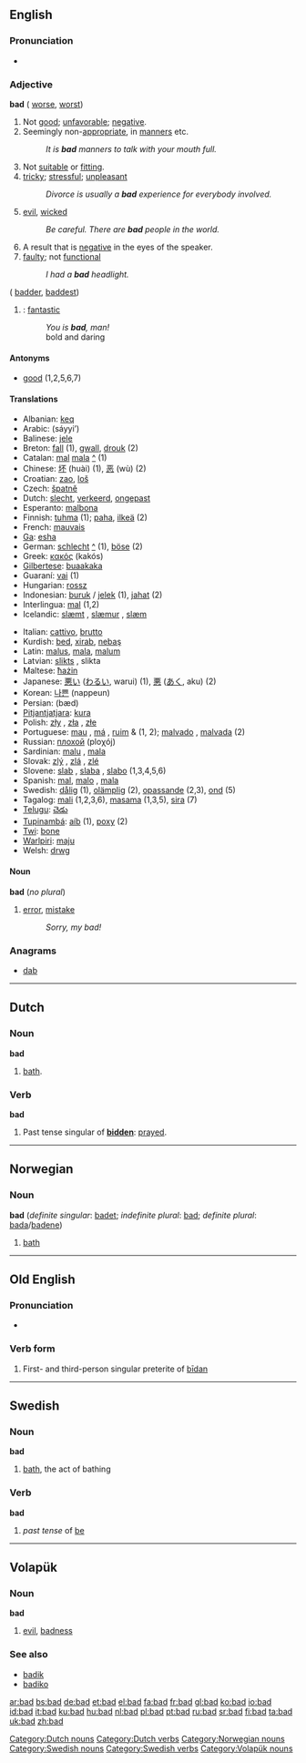 {{see|Bad}}

==English==
{{rank|led|low|American|521|bad|forward|remember|fair}}

===Pronunciation===
*{{audio|en-us-bad.ogg|Audio (US)}}

===Adjective===
'''bad''' ({{compar}} [[worse]], {{superl}} [[worst]])

# Not [[good]]; [[unfavorable]]; [[negative]].
# Seemingly non-[[appropriate]], in [[manners]] etc.
#: ''It is '''bad''' manners to talk with your mouth full.''
# Not [[suitable]] or [[fitting]].
# [[tricky]]; [[stressful]]; [[unpleasant]]
#: ''Divorce is usually a '''bad''' experience for everybody involved.''
# [[evil]], [[wicked]]
#: ''Be careful. There are '''bad''' people in the world.''
# A result that is [[negative]] in the eyes of the speaker.
# [[faulty]]; not [[functional]]
#: ''I had a '''bad''' headlight.''
({{compar}} [[badder]], {{superl}} [[baddest]])
# {{slang}}: [[fantastic]]
#: ''You is '''bad''', man!''
#: bold and daring

====Antonyms====
*[[good]] (1,2,5,6,7)

====Translations====
{{top}}
*Albanian: [[keq]]
*Arabic: {{ARchar|[[سيء]]}} (sáyyi’)
*Balinese: [[jele]]
*Breton: [[fall]] (1), [[gwall]], [[drouk]] (2)
*Catalan: [[mal]] {{m}} [[mala]] {{f}} [[:ca:mal|^]] (1)
*Chinese: [[坏]] (huài) (1), [[恶]] (wù) (2)
*Croatian: [[zao]], [[loš]]
*Czech: [[špatně]]
*Dutch: [[slecht]], [[verkeerd]], [[ongepast]]
*Esperanto: [[malbona]]
*Finnish: [[tuhma]] (1); [[paha]], [[ilkeä]] (2)
*French: [[mauvais]]
*[[Ga]]: [[esha]]
*German: [[schlecht]] [[:de:schlecht|^]] (1), [[böse]] (2)
*Greek: [[κακός]] (kakós)
*[[Gilbertese]]: [[buaakaka]]
*Guaraní: [[vai]] (1)
*Hungarian: [[rossz]]
*Indonesian: [[buruk]] / [[jelek]] (1), [[jahat]] (2)
*Interlingua: [[mal]] (1,2)
*Icelandic: [[slæmt]] {{n}}, [[slæmur]] {{m}}, [[slæm]] {{f}}
{{mid}}
*Italian: [[cattivo]], [[brutto]]
*Kurdish: [[bed]], [[xirab]], [[nebaş]]
*Latin: [[malus]], [[mala]], [[malum]]
*Latvian: [[slikts]] {{m}}, slikta {{f}}
*Maltese: [[ħażin]]
*Japanese: [[悪い]] ([[わるい]], warui) (1), [[悪]] ([[あく]], aku) (2)
*Korean: [[나쁜]] (nappeun)
*Persian: {{FAchar|[[بد|بَد]]}} (bæd)
*[[Pitjantjatjara]]: [[kura]]
*Polish: [[zły]] {{m}}, [[zła]] {{f}}, [[złe]] {{n}}
*Portuguese: [[mau]] {{m}}, [[má]] {{f}}, [[ruim]] {{m}} & {{f}} (1, 2); [[malvado]] {{m}}, [[malvada]] {{f}} (2)
*Russian: [[плохой]] (ploχój) {{m}}
*Sardinian: [[malu]] {{m}}, [[mala]] {{f}}
*Slovak: [[zlý]] {{m}}, [[zlá]] {{f}}, [[zlé]] {{n}}
*Slovene: [[slab]] {{m}}, [[slaba]] {{f}}, [[slabo]] {{n}} (1,3,4,5,6)
*Spanish: [[mal]], [[malo]] {{m}}, [[mala]] {{f}}
*Swedish: [[dålig]] (1), [[olämplig]] (2), [[opassande]] (2,3), [[ond]] (5)
*Tagalog: [[mali]] (1,2,3,6), [[masama]] (1,3,5), [[sira]] (7)
*[[Telugu]]: [[చెడు]]
*[[Tupinambá]]: [[aíb]] (1), [[poxy]] (2)
*[[Twi]]: [[bone]]
*[[Warlpiri]]: [[maju]]
*Welsh: [[drwg]]
{{bottom}}

====Noun====
'''bad''' (''no plural'')

# {{slang}} [[error]], [[mistake]]
#: ''Sorry, my bad!''

===Anagrams===
*[[dab]]

----

==Dutch==

===Noun===
{{nl-noun|baden|badje}}
'''bad''' {{n}}

# [[bath]].

===Verb===
'''bad'''

# Past tense singular of '''[[bidden]]''': [[prayed]].

----

==Norwegian==

===Noun===
'''bad''' {{n}} (''definite singular'': [[badet]]; ''indefinite plural'': [[bad]]; ''definite plural'': [[bada]]/[[badene]])

# [[bath]]

----

==Old English==

===Pronunciation===
*{{IPA|/ba:d/}}

===Verb form===
{{Unicode|'''bād'''}}

# First- and third-person singular preterite of [[bidan|bīdan]]

----

==Swedish==

===Noun===
'''bad''' {{n}}

# [[bath]], the act of bathing

===Verb===
'''bad'''

# ''past tense'' of [[be#Swedish|be]]

----

==Volapük==
{{vo-noun|bad}}
===Noun===
'''bad'''

# [[evil]], [[badness]]

===See also===
*[[badik]]
*[[badiko]]

[[Category:Dutch nouns]]
[[Category:Dutch verbs]]
[[Category:Norwegian nouns]]
[[Category:Swedish nouns]]
[[Category:Swedish verbs]]
[[Category:Volapük nouns]]

[[ar:bad]]
[[bs:bad]]
[[de:bad]]
[[et:bad]]
[[el:bad]]
[[fa:bad]]
[[fr:bad]]
[[gl:bad]]
[[ko:bad]]
[[io:bad]]
[[id:bad]]
[[it:bad]]
[[ku:bad]]
[[hu:bad]]
[[nl:bad]]
[[pl:bad]]
[[pt:bad]]
[[ru:bad]]
[[sr:bad]]
[[fi:bad]]
[[ta:bad]]
[[uk:bad]]
[[zh:bad]]